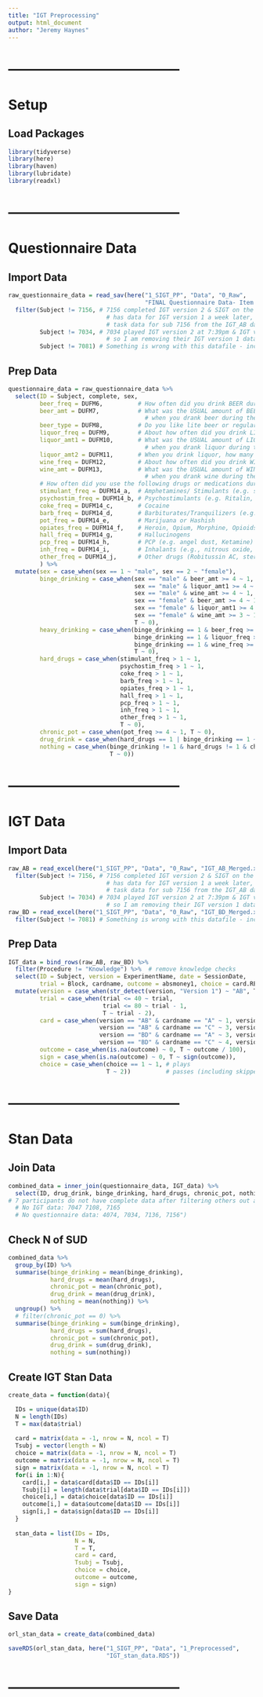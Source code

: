 ```yaml
---
title: "IGT Preprocessing"
output: html_document
author: "Jeremy Haynes"
---
```




# --------------------------------------
# Setup
## Load Packages
```r
library(tidyverse)
library(here)
library(haven)
library(lubridate)
library(readxl)
```



# --------------------------------------
# Questionnaire Data
## Import Data
```r
raw_questionnaire_data = read_sav(here("1_SIGT_PP", "Data", "0_Raw",
                                       "FINAL Questionnaire Data- Item Level 9.11.18.sav")) %>% 
  filter(Subject != 7156, # 7156 completed IGT version 2 & SIGT on the same day, but then 
                            # has data for IGT version 1 a week later, so I am deleting
                            # task data for sub 7156 from the IGT_AB dataframe (IGT version 1) 
         Subject != 7034, # 7034 played IGT version 2 at 7:39pm & IGT version 1 at 8:20pm,
                            # so I am removing their IGT version 1 data
         Subject != 7081) # Something is wrong with this datafile - incomplete and always
```



## Prep Data
```r
questionnaire_data = raw_questionnaire_data %>% 
  select(ID = Subject, complete, sex,
         beer_freq = DUFM6,          # How often did you drink BEER during the last three months?
         beer_amt = DUFM7,           # What was the USUAL amount of BEER you had on any typical day
                                       # when you drank beer during the past three months?
         beer_type = DUFM8,          # Do you like lite beer or regular beer?
         liquor_freq = DUFM9,        # About how often did you drink LIQUOR during the past three months?
         liquor_amt1 = DUFM10,       # What was the USUAL amount of LIQUOR you had on any typical day
                                       # when you drank liquor during the last three months?
         liquor_amt2 = DUFM11,       # When you drink liquor, how many ounces do you mix in each drink?
         wine_freq = DUFM12,         # About how often did you drink WINE during the past three months?
         wine_amt = DUFM13,          # What was the USUAL amount of WINE you had on a typical day
                                       # when you drank wine during the past three months?
         # How often did you use the following drugs or medications during the PAST 3 MONTHS?
         stimulant_freq = DUFM14_a,  # Amphetamines/ Stimulants (e.g. speed, meth)
         psychostim_freq = DUFM14_b, # Psychostimulants (e.g. Ritalin, diet pills)
         coke_freq = DUFM14_c,       # Cocaine
         barb_freq = DUFM14_d,       # Barbiturates/Tranquilizers (e.g. Librium, Valium)
         pot_freq = DUFM14_e,        # Marijuana or Hashish
         opiates_freq = DUFM14_f,    # Heroin, Opium, Morphine, Opioids
         hall_freq = DUFM14_g,       # Hallucinogens
         pcp_freq = DUFM14_h,        # PCP (e.g. angel dust, Ketamine)
         inh_freq = DUFM14_i,        # Inhalants (e.g., nitrous oxide, whippets)
         other_freq = DUFM14_j,      # Other drugs (Robitussin AC, steroids, sleep pills)
         ) %>% 
  mutate(sex = case_when(sex == 1 ~ "male", sex == 2 ~ "female"),
         binge_drinking = case_when(sex == "male" & beer_amt >= 4 ~ 1,
                                    sex == "male" & liquor_amt1 >= 4 ~ 1,
                                    sex == "male" & wine_amt >= 4 ~ 1,
                                    sex == "female" & beer_amt >= 4 ~ 1,
                                    sex == "female" & liquor_amt1 >= 4 ~ 1,
                                    sex == "female" & wine_amt >= 3 ~ 1,
                                    T ~ 0),
         heavy_drinking = case_when(binge_drinking == 1 & beer_freq >= 7 ~ 1,
                                    binge_drinking == 1 & liquor_freq >= 7 ~ 1,
                                    binge_drinking == 1 & wine_freq >= 7 ~ 1,
                                    T ~ 0),
         hard_drugs = case_when(stimulant_freq > 1 ~ 1,
                                psychostim_freq > 1 ~ 1,
                                coke_freq > 1 ~ 1,
                                barb_freq > 1 ~ 1,
                                opiates_freq > 1 ~ 1,
                                hall_freq > 1 ~ 1,
                                pcp_freq > 1 ~ 1,
                                inh_freq > 1 ~ 1,
                                other_freq > 1 ~ 1,
                                T ~ 0),
         chronic_pot = case_when(pot_freq >= 4 ~ 1, T ~ 0),
         drug_drink = case_when(hard_drugs == 1 | binge_drinking == 1 ~ 1, T ~ 0),
         nothing = case_when(binge_drinking != 1 & hard_drugs != 1 & chronic_pot != 1 ~ 1,
                             T ~ 0))
```



# --------------------------------------
# IGT Data
## Import Data
```r
raw_AB = read_excel(here("1_SIGT_PP", "Data", "0_Raw", "IGT_AB_Merged.xlsx")) %>% 
  filter(Subject != 7156, # 7156 completed IGT version 2 & SIGT on the same day, but then 
                            # has data for IGT version 1 a week later, so I am deleting
                            # task data for sub 7156 from the IGT_AB dataframe (IGT version 1) 
         Subject != 7034) # 7034 played IGT version 2 at 7:39pm & IGT version 1 at 8:20pm,
                            # so I am removing their IGT version 1 data
raw_BD = read_excel(here("1_SIGT_PP", "Data", "0_Raw", "IGT_BD_Merged.xlsx")) %>% 
  filter(Subject != 7081) # Something is wrong with this datafile - incomplete and always played
```



## Prep Data
```r
IGT_data = bind_rows(raw_AB, raw_BD) %>% 
  filter(Procedure != "Knowledge") %>%  # remove knowledge checks
  select(ID = Subject, version = ExperimentName, date = SessionDate, 
         trial = Block, cardname, outcome = absmoney1, choice = card.RESP) %>% 
  mutate(version = case_when(str_detect(version, "Version 1") ~ "AB", T ~ "BD"),
         trial = case_when(trial <= 40 ~ trial,
                           trial <= 80 ~ trial - 1,
                           T ~ trial - 2),
         card = case_when(version == "AB" & cardname == "A" ~ 1, version == "AB" & cardname == "B" ~ 2,
                          version == "AB" & cardname == "C" ~ 3, version == "AB" & cardname == "D" ~ 4,
                          version == "BD" & cardname == "A" ~ 3, version == "BD" & cardname == "B" ~ 1,
                          version == "BD" & cardname == "C" ~ 4, version == "BD" & cardname == "D" ~ 2),
         outcome = case_when(is.na(outcome) ~ 0, T ~ outcome / 100),
         sign = case_when(is.na(outcome) ~ 0, T ~ sign(outcome)),
         choice = case_when(choice == 1 ~ 1, # plays
                            T ~ 2))          # passes (including skipped trials)
```



# --------------------------------------
# Stan Data
## Join Data
```r
combined_data = inner_join(questionnaire_data, IGT_data) %>% 
  select(ID, drug_drink, binge_drinking, hard_drugs, chronic_pot, nothing, trial, card, outcome, sign, choice)
# 7 participants do not have complete data after filtering others out above:
  # No IGT data: 7047 7108, 7165
  # No questionnaire data: 4074, 7034, 7136, 7156")
```



## Check N of SUD
```r
combined_data %>% 
  group_by(ID) %>% 
  summarise(binge_drinking = mean(binge_drinking),
            hard_drugs = mean(hard_drugs),
            chronic_pot = mean(chronic_pot),
            drug_drink = mean(drug_drink),
            nothing = mean(nothing)) %>% 
  ungroup() %>% 
  # filter(chronic_pot == 0) %>% 
  summarise(binge_drinking = sum(binge_drinking),
            hard_drugs = sum(hard_drugs),
            chronic_pot = sum(chronic_pot),
            drug_drink = sum(drug_drink),
            nothing = sum(nothing))
```



## Create IGT Stan Data
```r
create_data = function(data){

  IDs = unique(data$ID)
  N = length(IDs)
  T = max(data$trial)
  
  card = matrix(data = -1, nrow = N, ncol = T)
  Tsubj = vector(length = N)
  choice = matrix(data = -1, nrow = N, ncol = T)
  outcome = matrix(data = -1, nrow = N, ncol = T)
  sign = matrix(data = -1, nrow = N, ncol = T)
  for(i in 1:N){
    card[i,] = data$card[data$ID == IDs[i]]
    Tsubj[i] = length(data$trial[data$ID == IDs[i]])
    choice[i,] = data$choice[data$ID == IDs[i]]
    outcome[i,] = data$outcome[data$ID == IDs[i]]
    sign[i,] = data$sign[data$ID == IDs[i]]
  }
  
  stan_data = list(IDs = IDs,
                   N = N,
                   T = T,
                   card = card,
                   Tsubj = Tsubj,
                   choice = choice,
                   outcome = outcome,
                   sign = sign)
}
```



## Save Data
```r
orl_stan_data = create_data(combined_data)

saveRDS(orl_stan_data, here("1_SIGT_PP", "Data", "1_Preprocessed",
                            "IGT_stan_data.RDS"))
```



# --------------------------------------
```r

```



















